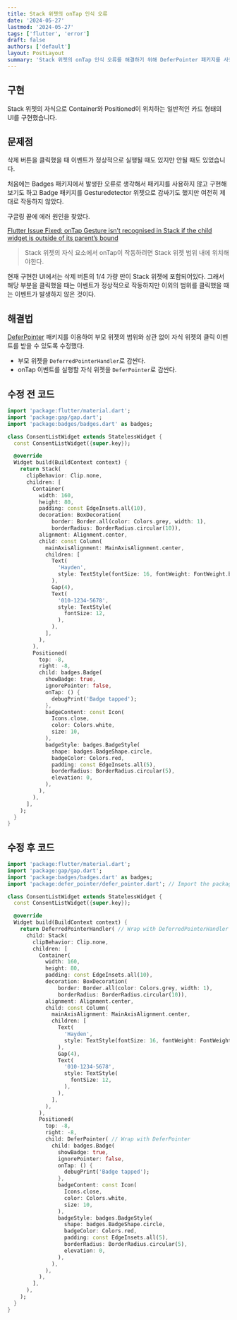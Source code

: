 ```yaml
---
title: Stack 위젯의 onTap 인식 오류
date: '2024-05-27'
lastmod: '2024-05-27'
tags: ['flutter', 'error']
draft: false
authors: ['default']
layout: PostLayout
summary: 'Stack 위젯의 onTap 인식 오류를 해결하기 위해 DeferPointer 패키지를 사용했습니다. 이 패키지를 사용하면 부모 위젯의 범위를 벗어난 자식 위젯의 클릭 이벤트도 정상적으로 인식됩니다.'
---
```


## 구현

Stack 위젯의 자식으로 Container와 Positioned이 위치하는 일반적인 카드 형태의 UI를 구현했습니다.

## 문제점

삭제 버튼을 클릭했을 때 이벤트가 정상적으로 실행될 때도 있지만 안될 때도 있었습니다.

처음에는 Badges 패키지에서 발생한 오류로 생각해서 패키지를 사용하지 않고 구현해보기도 하고 Badge 패키지를 Gesturedetector 위젯으로 감싸기도 했지만 여전히 제대로 작동하지 않았다.

구글링 끝에 에러 원인을 찾았다.

[Flutter Issue Fixed: onTap Gesture isn’t recognised in Stack if the child widget is outside of its parent’s bound](https://medium.com/@BhawaniTechDev/flutter-issue-fixed-ontap-gesture-isnt-recognised-in-stack-if-the-child-widget-is-outside-of-its-a975d0c82964)

> Stack 위젯의 자식 요소에서 onTap이 작동하려면 Stack 위젯 범위 내에 위치해야한다.

현재 구현한 UI에서는 삭제 버튼의 1/4 가량 만이 Stack 위젯에 포함되어있다. 그래서 해당 부분을 클릭했을 때는 이벤트가 정상적으로 작동하지만 이외의 범위를 클릭했을 때는 이벤트가 발생하지 않은 것이다.

## 해결법

[DeferPointer](https://pub.dev/documentation/defer_pointer/latest/) 패키지를 이용하여 부모 위젯의 범위와 상관 없이 자식 위젯의 클릭 이벤트를 받을 수 있도록 수정했다.

* 부모 위젯을 `DeferredPointerHandler`로 감싼다.
* onTap 이벤트를 실행할 자식 위젯을 `DeferPointer`로 감싼다.

## 수정 전 코드

```dart
import 'package:flutter/material.dart';
import 'package:gap/gap.dart';
import 'package:badges/badges.dart' as badges;

class ConsentListWidget extends StatelessWidget {
  const ConsentListWidget({super.key});

  @override
  Widget build(BuildContext context) {
    return Stack(
      clipBehavior: Clip.none,
      children: [
        Container(
          width: 160,
          height: 80,
          padding: const EdgeInsets.all(10),
          decoration: BoxDecoration(
              border: Border.all(color: Colors.grey, width: 1),
              borderRadius: BorderRadius.circular(10)),
          alignment: Alignment.center,
          child: const Column(
            mainAxisAlignment: MainAxisAlignment.center,
            children: [
              Text(
                'Hayden',
                style: TextStyle(fontSize: 16, fontWeight: FontWeight.bold),
              ),
              Gap(4),
              Text(
                '010-1234-5678',
                style: TextStyle(
                  fontSize: 12,
                ),
              ),
            ],
          ),
        ),
        Positioned(
          top: -8,
          right: -8,
          child: badges.Badge(
            showBadge: true,
            ignorePointer: false,
            onTap: () {
              debugPrint('Badge tapped');
            },
            badgeContent: const Icon(
              Icons.close,
              color: Colors.white,
              size: 10,
            ),
            badgeStyle: badges.BadgeStyle(
              shape: badges.BadgeShape.circle,
              badgeColor: Colors.red,
              padding: const EdgeInsets.all(5),
              borderRadius: BorderRadius.circular(5),
              elevation: 0,
            ),
          ),
        ),
      ],
    );
  }
}
```

## 수정 후 코드

```dart
import 'package:flutter/material.dart';
import 'package:gap/gap.dart';
import 'package:badges/badges.dart' as badges;
import 'package:defer_pointer/defer_pointer.dart'; // Import the package

class ConsentListWidget extends StatelessWidget {
  const ConsentListWidget({super.key});

  @override
  Widget build(BuildContext context) {
    return DeferredPointerHandler( // Wrap with DeferredPointerHandler
      child: Stack(
        clipBehavior: Clip.none,
        children: [
          Container(
            width: 160,
            height: 80,
            padding: const EdgeInsets.all(10),
            decoration: BoxDecoration(
                border: Border.all(color: Colors.grey, width: 1),
                borderRadius: BorderRadius.circular(10)),
            alignment: Alignment.center,
            child: const Column(
              mainAxisAlignment: MainAxisAlignment.center,
              children: [
                Text(
                  'Hayden',
                  style: TextStyle(fontSize: 16, fontWeight: FontWeight.bold),
                ),
                Gap(4),
                Text(
                  '010-1234-5678',
                  style: TextStyle(
                    fontSize: 12,
                  ),
                ),
              ],
            ),
          ),
          Positioned(
            top: -8,
            right: -8,
            child: DeferPointer( // Wrap with DeferPointer
              child: badges.Badge(
                showBadge: true,
                ignorePointer: false,
                onTap: () {
                  debugPrint('Badge tapped');
                },
                badgeContent: const Icon(
                  Icons.close,
                  color: Colors.white,
                  size: 10,
                ),
                badgeStyle: badges.BadgeStyle(
                  shape: badges.BadgeShape.circle,
                  badgeColor: Colors.red,
                  padding: const EdgeInsets.all(5),
                  borderRadius: BorderRadius.circular(5),
                  elevation: 0,
                ),
              ),
            ),
          ),
        ],
      ),
    );
  }
}
```
